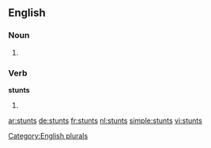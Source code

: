 
==English==

===Noun===
{{head|en}}

# {{plural of|stunt}}

===Verb===
'''stunts'''

# {{en-third-person singular of|stunt}}

[[Category:English plurals]]

[[ar:stunts]]
[[de:stunts]]
[[fr:stunts]]
[[nl:stunts]]
[[simple:stunts]]
[[vi:stunts]]